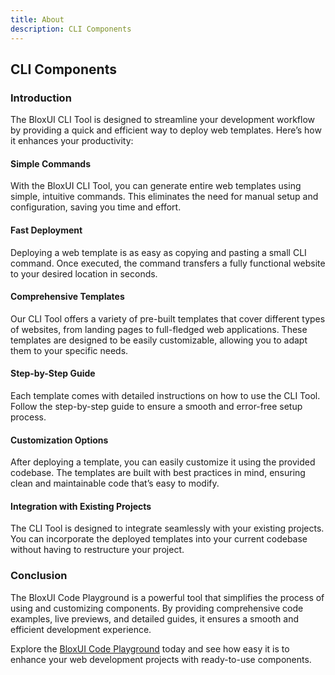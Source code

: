```yaml
---
title: About
description: CLI Components
---
```


## CLI Components

### Introduction

The BloxUI CLI Tool is designed to streamline your development workflow by providing a quick and efficient way to deploy web templates. Here’s how it enhances your productivity:

#### Simple Commands

With the BloxUI CLI Tool, you can generate entire web templates using simple, intuitive commands. This eliminates the need for manual setup and configuration, saving you time and effort.

#### Fast Deployment

Deploying a web template is as easy as copying and pasting a small CLI command. Once executed, the command transfers a fully functional website to your desired location in seconds.

#### Comprehensive Templates

Our CLI Tool offers a variety of pre-built templates that cover different types of websites, from landing pages to full-fledged web applications. These templates are designed to be easily customizable, allowing you to adapt them to your specific needs.

#### Step-by-Step Guide

Each template comes with detailed instructions on how to use the CLI Tool. Follow the step-by-step guide to ensure a smooth and error-free setup process.

#### Customization Options

After deploying a template, you can easily customize it using the provided codebase. The templates are built with best practices in mind, ensuring clean and maintainable code that’s easy to modify.

#### Integration with Existing Projects

The CLI Tool is designed to integrate seamlessly with your existing projects. You can incorporate the deployed templates into your current codebase without having to restructure your project.

### Conclusion

The BloxUI Code Playground is a powerful tool that simplifies the process of using and customizing components. By providing comprehensive code examples, live previews, and detailed guides, it ensures a smooth and efficient development experience.

Explore the [BloxUI Code Playground](https://uiblox.vercel.app/playground) today and see how easy it is to enhance your web development projects with ready-to-use components.


